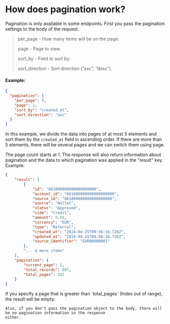 # How does pagination work?

Pagination is only available in some endpoints. First you pass the pagination settings to the body of the request.

> per_page - How many items will be on the page.
>
> page - Page to view.
>
> sort_by - Field to sort by.
>
> sort_direction - Sort direction (“asc”, “desc”).

#### Example:
```json
{
  "pagination": {
    "per_page": 5,
    "page": 1,
    "sort_by": "created_at",
    "sort_direction": "asc"
  }
}
```
In this example, we divide the data into pages of at most 5 elements and sort them by the `created_at` field in ascending order. If there are more than 5 elements, there will be several pages and we can switch them using page.

The page count starts at 1. The response will also return information about pagination and the data to which pagination was applied in the "result" key. Example:
```json
{
    "result": [
        {
            "id": "661000000000000000000",
            "account_id": "661000000000000000000",
            "source_id": "661000000000000000000",
            "source": "Wallet",
            "status": "Approved",
            "side": "Credit",
            "amount": 0.56,
            "currency": "EUR",
            "type": "Referral",
            "created_at": "2024-04-25T09:56:16.726Z",
            "updated_at": "2024-04-25T09:56:16.726Z",
            "source_identifier": "EUR00000001"
        },
        "... 4 more items"
    ],
    "pagination": {
        "current_page": 1,
        "total_records": 807,
        "total_pages": 162
    }
}
```

<Warning>
    If you specify a page that is greater than `total_pages` (Index out of range), the result will be empty.

    Also, if you don't pass the pagination object to the body, there will be no pagination information in the response
    either.
</Warning>